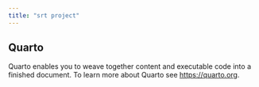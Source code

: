 ```yaml
---
title: "srt project"
---
```


## Quarto

Quarto enables you to weave together content and executable code into a finished document. To learn more about Quarto see <https://quarto.org>.
